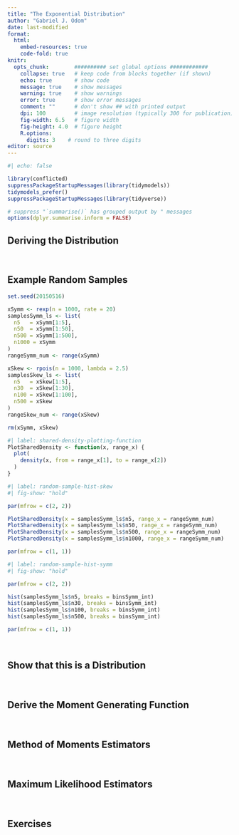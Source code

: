 ```yaml
---
title: "The Exponential Distribution"
author: "Gabriel J. Odom"
date: last-modified
format:
  html:
    embed-resources: true
    code-fold: true
knitr:
  opts_chunk:        ########## set global options ############
    collapse: true   # keep code from blocks together (if shown)
    echo: true       # show code
    message: true    # show messages
    warning: true    # show warnings
    error: true      # show error messages
    comment: ""      # don't show ## with printed output
    dpi: 100         # image resolution (typically 300 for publication)
    fig-width: 6.5   # figure width
    fig-height: 4.0  # figure height
    R.options:    
      digits: 3    # round to three digits
editor: source
---
```


```r
#| echo: false

library(conflicted)
suppressPackageStartupMessages(library(tidymodels))
tidymodels_prefer()
suppressPackageStartupMessages(library(tidyverse))

# suppress "`summarise()` has grouped output by " messages
options(dplyr.summarise.inform = FALSE)
```



## Deriving the Distribution


</br>



## Example Random Samples

```r
set.seed(20150516)

xSymm <- rexp(n = 1000, rate = 20)
samplesSymm_ls <- list(
  n5   = xSymm[1:5],
  n50  = xSymm[1:50],
  n500 = xSymm[1:500],
  n1000 = xSymm
)
rangeSymm_num <- range(xSymm)

xSkew <- rpois(n = 1000, lambda = 2.5)
samplesSkew_ls <- list(
  n5   = xSkew[1:5],
  n30  = xSkew[1:30],
  n100 = xSkew[1:100],
  n500 = xSkew
)
rangeSkew_num <- range(xSkew)

rm(xSymm, xSkew)
```

```r
#| label: shared-density-plotting-function
PlotSharedDensity <- function(x, range_x) {
  plot(
    density(x, from = range_x[1], to = range_x[2])
  )
}
```


```r
#| label: random-sample-hist-skew
#| fig-show: "hold"

par(mfrow = c(2, 2))

PlotSharedDensity(x = samplesSymm_ls$n5, range_x = rangeSymm_num)
PlotSharedDensity(x = samplesSymm_ls$n50, range_x = rangeSymm_num)
PlotSharedDensity(x = samplesSymm_ls$n500, range_x = rangeSymm_num)
PlotSharedDensity(x = samplesSymm_ls$n1000, range_x = rangeSymm_num)

par(mfrow = c(1, 1))
```

```r
#| label: random-sample-hist-symm
#| fig-show: "hold"

par(mfrow = c(2, 2))

hist(samplesSymm_ls$n5, breaks = binsSymm_int)
hist(samplesSymm_ls$n30, breaks = binsSymm_int)
hist(samplesSymm_ls$n100, breaks = binsSymm_int)
hist(samplesSymm_ls$n500, breaks = binsSymm_int)

par(mfrow = c(1, 1))
```


</br>



## Show that this is a Distribution


</br>



## Derive the Moment Generating Function


</br>



## Method of Moments Estimators


</br>



## Maximum Likelihood Estimators


</br>



## Exercises



